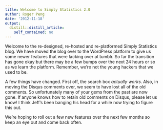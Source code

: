 ```yaml
---
title: Welcome to Simply Statistics 2.0
author: Roger Peng
date: '2012-11-18'
output:
  distill::distill_article:
    self_contained: no
---
```


Welcome to the re-designed, re-hosted and re-platformed Simply Statistics blog. We have moved the blog over to the WordPress platform to give us some newer features that were lacking over at tumblr. So far the transition has gone okay but there may be a few bumps over the next 24 hours or so as we learn the platform. Remember, we're not the young hackers that we used to be.

A few things have changed. First off, the search box _actually works_. Also, in moving the Disqus comments over, we seem to have lost all of the old comments. So unfortunately many of your gems from the past are now gone. If anyone knows how to retain old comments on Disqus, please let us know! I think Jeff's been banging his head for a while now trying to figure this out.

We're hoping to roll out a few new features over the next few months so keep an eye out and come back often.
